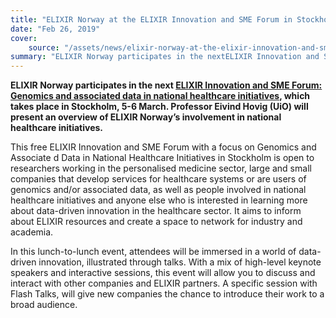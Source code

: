 ```yaml
---
title: "ELIXIR Norway at the ELIXIR Innovation and SME Forum in Stockholm 5-6 March"
date: "Feb 26, 2019"
cover:
    source: "/assets/news/elixir-norway-at-the-elixir-innovation-and-sme-forum-in-stockholm-5-6-march/cover.png"
summary: "ELIXIR Norway participates in the nextELIXIR Innovation and SME Forum:Genomics and associated data innational healthcare initiatives, which takes place in Stockholm, 5-6 March. Professor Eivind Hovig (UiO) will present an overview ofELIXIR Norway’s involvement in national healthcare initiatives."
---
```


**ELIXIR Norway participates in the next [ELIXIR Innovation and SME
Forum: Genomics and associated data in national healthcare
initiatives](https://www.elixir-europe.org/events/elixir-sme-forum-sweden),
which takes place in Stockholm, 5-6 March. Professor Eivind Hovig (UiO)
will present an overview of ELIXIR Norway’s involvement in
national healthcare initiatives.**

This free ELIXIR Innovation and SME Forum with a focus on Genomics and Associate
d Data in National Healthcare Initiatives in Stockholm is open to researchers
working in the personalised medicine sector, large and small companies
that develop services for healthcare systems or are users of genomics
and/or associated data, as well as people involved in national healthcare
initiatives and anyone else who is interested in learning more about data-driven
innovation in the healthcare sector. It aims to inform about ELIXIR resources
and create a space to network for industry and academia.

In this lunch-to-lunch event, attendees will be immersed in a world of
data-driven innovation, illustrated through talks. With a mix of high-level
keynote speakers and interactive sessions, this event will allow you to
discuss and interact with other companies and ELIXIR partners. A specific
session with Flash Talks, will give new companies the chance to introduce
their work to a broad audience.
